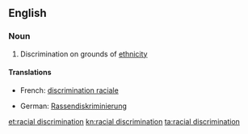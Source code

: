 ==English==

===Noun===
{{en-noun|sg=[[racial]] [[discrimination]]|-}}

# Discrimination on grounds of [[ethnicity]]

====Translations====
{{trans-top|discrimination on grounds of ethnicity}}
* French: [[discrimination raciale]] {{f}}
{{trans-mid}}
* German: [[Rassendiskriminierung]] {{f}}
{{trans-bottom}}

[[et:racial discrimination]]
[[kn:racial discrimination]]
[[ta:racial discrimination]]